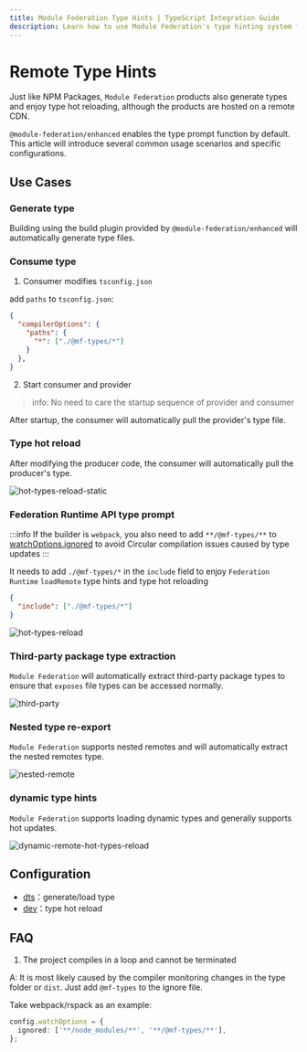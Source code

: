```yaml
---
title: Module Federation Type Hints | TypeScript Integration Guide
description: Learn how to use Module Federation's type hinting system for improved TypeScript support and development experience.
---
```


# Remote Type Hints

Just like NPM Packages, `Module Federation` products also generate types and enjoy type hot reloading, although the products are hosted on a remote CDN.

`@module-federation/enhanced` enables the type prompt function by default. This article will introduce several common usage scenarios and specific configurations.

## Use Cases

### Generate type

Building using the build plugin provided by `@module-federation/enhanced` will automatically generate type files.

### Consume type

1. Consumer modifies `tsconfig.json`

add `paths` to `tsconfig.json`:

```json
{
  "compilerOptions": {
    "paths": {
      "*": ["./@mf-types/*"]
    }
  },
}
```

2. Start consumer and provider

> info: No need to care the startup sequence of provider and consumer

After startup, the consumer will automatically pull the provider's type file.

### Type hot reload

After modifying the producer code, the consumer will automatically pull the producer's type.

![hot-types-reload-static](@public/guide/type-prompt/hot-types-reload-static.gif)

### Federation Runtime API type prompt

:::info
If the builder is `webpack`, you also need to add `**/@mf-types/**` to [watchOptions.ignored](https://webpack.js.org/configuration/watch/#watchoptionsignored) to avoid Circular compilation issues caused by type updates
:::

It needs to add `./@mf-types/*` in the `include` field to enjoy `Federation Runtime` `loadRemote` type hints and type hot reloading

```json title="tsconfig.json"
{
  "include": ["./@mf-types/*"]
}
```

![hot-types-reload](@public/guide/type-prompt/hot-types-reload.gif)

### Third-party package type extraction

`Module Federation` will automatically extract third-party package types to ensure that `exposes` file types can be accessed normally.

![third-party](@public/guide/type-prompt/third-party.jpg)

### Nested type re-export

`Module Federation` supports nested remotes and will automatically extract the nested remotes type.

![nested-remote](@public/guide/type-prompt/nested-remote.jpg)

### dynamic type hints

`Module Federation` supports loading dynamic types and generally supports hot updates.

![dynamic-remote-hot-types-reload](@public/guide/type-prompt/dynamic-remote-hot-types-reload-static.gif)

## Configuration

- [dts](../../configure/dts)：generate/load type
- [dev](../../configure/dev)：type hot reload

## FAQ

1. The project compiles in a loop and cannot be terminated

A: It is most likely caused by the compiler monitoring changes in the type folder or `dist`. Just add `@mf-types` to the ignore file.

Take webpack/rspack as an example:

```ts
config.watchOptions = {
  ignored: ['**/node_modules/**', '**/@mf-types/**'],
};
```
